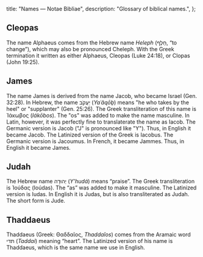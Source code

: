   title: "Names — Notae Bibliae",
  description: "Glossary of biblical names.",
};

<Initial text="Names" />

## Cleopas

The name Alphaeus comes from the Hebrew name *Heleph* (חֵלֶף, “to change”), which may also be pronounced Cheleph. With the Greek termination it written as either Alphaeus, Cleopas (Luke 24:18), or Clopas (John 19:25).

## James

The name James is derived from the name Jacob, who became Israel (Gen. 32:28). In Hebrew, the name יַעֲקֹב (*Yaʿăqōḇ*) means "he who takes by the heel" or "supplanter" (Gen. 25:26). The Greek transliteration of this name is Ἰάκωβος (*Iákōbos*). The "os" was added to make the name masculine. In Latin, however, it was perfectly fine to translaterate the name as Iacob. The Germanic version is Jacob ("J" is pronounced like "Y"). Thus, in English it became Jacob. The Latinized version of the Greek is Iacobus. The Germanic version is Jacoumus. In French, it became Jammes. Thus, in English it became James.

## Judah

The Hebrew name יְהוּדָה (*Y’hudá*) means “praise”. The Greek transliteration is Ἰούδας (Ioúdas). The “as” was added to make it masculine. The Latinized version is Iudas. In English it is Judas, but is also transliterated as Judah. The short form is Jude.

## Thaddaeus

Thaddaeus (Greek: Θαδδαῖος, *Thaddaîos*) comes from the Aramaic word תדי (*Taddai*) meaning “heart”. The Latinized version of his name is Thaddaeus, which is the same name we use in English.
